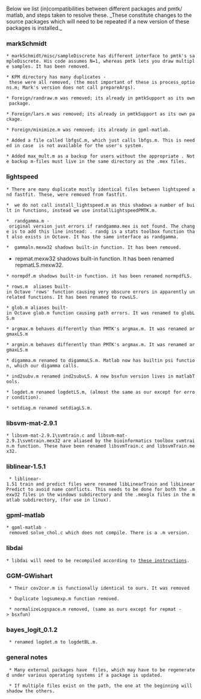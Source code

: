 Below we list (in)compatibilities between different packages and pmtk/ matlab,
and steps taken to resolve these. _These constitute changes to the source packages which will need to be repeated if a new version of these packages is installed._

=== markSchmidt ===

 * markSchmidt/misc/sampleDiscrete has different interface to pmtk's sampleDiscrete. His code assumes N=1, whereas pmtk lets you draw multiple samples. It has been removed.

 * KPM directory has many duplicates - these were all removed, (the most important of these is process_options.m; Mark's version does not call prepareArgs). 

 * Foreign/randraw.m was removed; its already in pmtkSupport as its own package. 

 * Foreign/lars.m was removed; its already in pmtkSupport as its own package. 

 * Foreign/minimize.m was removed; its already in gpml-matlab.

 * Added a file called lbfgsC.m, which just calls lbfgs.m. This is needed in case {{{lbfgsC.mex*}}} is not available for the user's system. 

 * Added max_mult.m as a backup for users without the appropriate {{{max_mult.mex*}}}. Note backup m-files must live in the same directory as the .mex files.

=== lightspeed ===

 * There are many duplicate mostly identical files between lightspeed and fastfit. These, were removed from fastfit.

 *  we do not call install_lightspeed.m as this shadows a number of built in functions, instead we use installLightspeedPMTK.m.

 *  randgamma.m - original version just errors if randgamma.mex is not found. The change is to add this line instead: {{{x = randg(a);}}}. randg is a stats toolbox function that also exists in Octave. It has the same interface as randgamma. 

 *  gammaln.mexw32 shadows built-in function. It has been removed.

*  repmat.mexw32 shadows built-in function. It has been renamed repmatLS.mexw32.

 * normpdf.m shadows built-in function. it has been renamed normpdfLS.

 * rows.m  aliases built-in Octave 'rows' function causing very obscure errors in apparently unrelated functions. It has been renamed to rowsLS.

 * glob.m aliases built-in Octave glob.m function causing path errors. It was renamed to globLS.m

 * argmax.m behaves differently than PMTK's argmax.m. It was renamed argmaxLS.m

 * argmin.m behaves differently than PMTK's argmax.m. It was renamed argmaxLS.m

 * digamma.m renamed to digammaLS.m. Matlab now has builtin psi function, which our digamma calls. 

 * ind2subv.m renamed ind2subvLS. A new bsxfun version lives in matlabTools.

 * logdet.m renamed logdetLS.m, (almost the same as our except for error condition).

 * setdiag.m renamed setdiagLS.m.
 
=== libsvm-mat-2.9.1 ===

 * libsvm-mat-2.9.1\svmtrain.c and libsvm-mat-2.9.1\svmtrain.mex32 are aliased by the bioinformatics toolbox svmtrain.m function. These have been renamed libsvmTrain.c and libsvmTrain.mex32. 

=== liblinear-1.5.1 ===

  * liblinear-1.51 train and predict files were renamed libLinearTrain and libLinearPredict to avoid name conflicts. This needs to be done for both the .mexw32 files in the windows subdirectory and the .mexglx files in the matlab subdirectory, (for use in linux). 

=== gpml-matlab ===

 * gpml-matlab - removed solve_chol.c which does not compile. There is a .m version.

=== libdai ===

 * libdai will need to be recompiled according to [http://code.google.com/p/pmtk3/wiki/compilingLibdai these instructions]. 

=== GGM-GWishart ===

  * Their cov2cor.m is functionally identical to ours. It was removed 
  
  * Duplicate logsumexp.m function removed. 

  * normalizeLogspace.m removed, (same as ours except for repmat -> bsxfun)

=== bayes_logit_0.1.2 ===

  * renamed logdet.m to logdetBL.m.

=== general notes ===

  * Many external packages have {{{.mex*}}} files, which may have to be regenerated under various operating systems if a package is updated. 

  * If multiple files exist on the path, the one at the beginning will shadow the others.


  